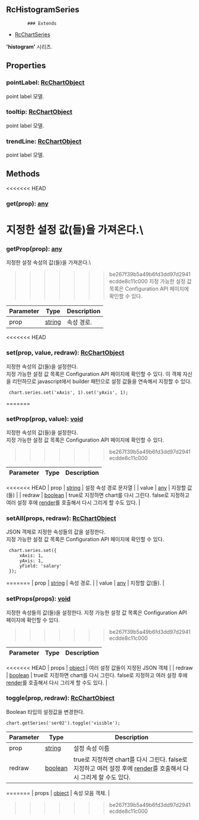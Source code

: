 ## RcHistogramSeries
            ### Extends
- [RcChartSeries](../classes/RcChartSeries)
            
            
**'histogram'** 시리즈.

            



## Properties
### pointLabel: [RcChartObject](../classes/RcChartObject)
point label 모델.

### tooltip: [RcChartObject](../classes/RcChartObject)
point label 모델.

### trendLine: [RcChartObject](../classes/RcChartObject)
point label 모델.


## Methods
<<<<<<< HEAD
### get(prop): [any](https://www.typescriptlang.org/docs/handbook/2/everyday-types.html#any)
지정한 설정 값(들)을 가져온다.\
=======
### getProp(prop): [any](https://www.typescriptlang.org/docs/handbook/2/everyday-types.html#any)
지정한 설정 속성의 값(들)을 가져온다.\
>>>>>>> be267f39b5a49b6fd3dd97d2941ecdde8c11c000
지정 가능한 설정 값 목록은 Configuration API 페이지에 확인할 수 있다.



| Parameter | Type | Description |
| ----------- | ----------- | ----------- |
| prop | [string](https://developer.mozilla.org/en-US/docs/Web/JavaScript/Reference/Global_Objects/String) | 속성 경로. |
<<<<<<< HEAD
### set(prop, value, redraw): [RcChartObject](../classes/RcChartObject)
지정한 속성의 값(들)을 설정한다.\
지정 가능한 설정 값 목록은 Configuration API 페이지에 확인할 수 있다.
이 객체 자신을 리턴하므로 javascript에서 builder 패턴으로 설정 값들을 연속해서 지정할 수 있다.

```
 chart.series.set('xAxis', 1).set('yAxis', 1);
```
=======
### setProp(prop, value): [void](https://developer.mozilla.org/en-US/docs/Web/JavaScript/Reference/Global_Objects/undefined)
지정한 속성의 값(들)을 설정한다.\
지정 가능한 설정 값 목록은 Configuration API 페이지에 확인할 수 있다.
>>>>>>> be267f39b5a49b6fd3dd97d2941ecdde8c11c000



| Parameter | Type | Description |
| ----------- | ----------- | ----------- |
<<<<<<< HEAD
| prop | [string](https://developer.mozilla.org/en-US/docs/Web/JavaScript/Reference/Global_Objects/String) | 설정 속성 경로 문자열 |
| value | [any](https://www.typescriptlang.org/docs/handbook/2/everyday-types.html#any) | 지정할 값(들) |
| redraw | [boolean](https://developer.mozilla.org/en-US/docs/Web/JavaScript/Reference/Global_Objects/Boolean) | true로 지정하면 chart를 다시 그린다.                false로 지정하고 여러 설정 후에 [render](../classes/render)를 호출해서 다시 그리게 할 수도 있다. |
### setAll(props, redraw): [RcChartObject](../classes/RcChartObject)
JSON 객체로 지정한 속성들의 값을 설정한다.\
지정 가능한 설정 값 목록은 Configuration API 페이지에 확인할 수 있다.

```
 chart.series.set({
     xAxis: 1,
     yAxis: 1,
     yField: 'salary'
 });
```

=======
| prop | [string](https://developer.mozilla.org/en-US/docs/Web/JavaScript/Reference/Global_Objects/String) | 속성 경로. |
| value | [any](https://www.typescriptlang.org/docs/handbook/2/everyday-types.html#any) | 지정할 값(들). |
### setProps(props): [void](https://developer.mozilla.org/en-US/docs/Web/JavaScript/Reference/Global_Objects/undefined)
지정한 속성들의 값(들)을 설정한다.
지정 가능한 설정 값 목록은 Configuration API 페이지에 확인할 수 있다.

>>>>>>> be267f39b5a49b6fd3dd97d2941ecdde8c11c000


| Parameter | Type | Description |
| ----------- | ----------- | ----------- |
<<<<<<< HEAD
| props | [object](https://developer.mozilla.org/en-US/docs/Web/JavaScript/Reference/Global_Objects/Object) | 여러 설정 값들이 지정된 JSON 객체 |
| redraw | [boolean](https://developer.mozilla.org/en-US/docs/Web/JavaScript/Reference/Global_Objects/Boolean) | true로 지정하면 chart를 다시 그린다.                false로 지정하고 여러 설정 후에 [render](../classes/render)를 호출해서 다시 그리게 할 수도 있다. |
### toggle(prop, redraw): [RcChartObject](../classes/RcChartObject)
Boolean 타입의 설정값을 변경한다.

```
chart.getSeries('ser02').toggle('visible');
```



| Parameter | Type | Description |
| ----------- | ----------- | ----------- |
| prop | [string](https://developer.mozilla.org/en-US/docs/Web/JavaScript/Reference/Global_Objects/String) | 설정 속성 이름 |
| redraw | [boolean](https://developer.mozilla.org/en-US/docs/Web/JavaScript/Reference/Global_Objects/Boolean) | true로 지정하면 chart를 다시 그린다.                false로 지정하고 여러 설정 후에 [render](../classes/render)를 호출해서 다시 그리게 할 수도 있다. |
=======
| props | [object](https://developer.mozilla.org/en-US/docs/Web/JavaScript/Reference/Global_Objects/Object) | 속성 모음 객체. |
>>>>>>> be267f39b5a49b6fd3dd97d2941ecdde8c11c000
